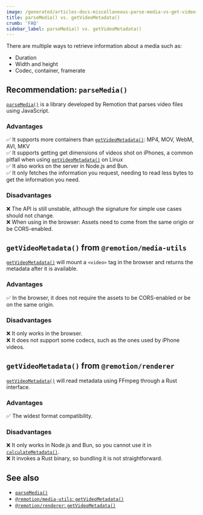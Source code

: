 ```yaml
---
image: /generated/articles-docs-miscellaneous-parse-media-vs-get-video-metadata.png
title: parseMedia() vs. getVideoMetadata()
crumb: 'FAQ'
sidebar_label: parseMedia() vs. getVideoMetadata()
---
```


There are multiple ways to retrieve information about a media such as:

- Duration
- Width and height
- Codec, container, framerate

## Recommendation: `parseMedia()`

[`parseMedia()`](/docs/media-parser/parse-media) is a library developed by Remotion that parses video files using JavaScript.

### Advantages

✅ It supports more containers than [`getVideoMetadata()`](/docs/get-video-metadata): MP4, MOV, WebM, AVI, MKV  
✅ It supports getting get dimensions of videos shot on iPhones, a common pitfall when using [`getVideoMetadata()`](/docs/get-video-metadata) on Linux  
✅ It also works on the server in Node.js and Bun.  
✅ It only fetches the information you request, needing to read less bytes to get the information you need.

### Disadvantages

❌ The API is still unstable, although the signature for simple use cases should not change.  
❌ When using in the browser: Assets need to come from the same origin or be CORS-enabled.

## `getVideoMetadata()` from `@remotion/media-utils`

[`getVideoMetadata()`](/docs/get-video-metadata) will mount a `<video>` tag in the browser and returns the metadata after it is available.

### Advantages

✅ In the browser, it does not require the assets to be CORS-enabled or be on the same origin.

### Disadvantages

❌ It only works in the browser.  
❌ It does not support some codecs, such as the ones used by iPhone videos.

## `getVideoMetadata()` from `@remotion/renderer`

[`getVideoMetadata()`](/docs/renderer/get-video-metadata) will read metadata using FFmpeg through a Rust interface.

### Advantages

✅ The widest format compatibility.

### Disadvantages

❌ It only works in Node.js and Bun, so you cannot use it in [`calculateMetadata()`](/docs/calculate-metadata).  
❌ It invokes a Rust binary, so bundling it is not straightforward.

## See also

- [`parseMedia()`](/docs/media-parser/parse-media)
- [`@remotion/media-utils`: `getVideoMetadata()`](/docs/get-video-metadata)
- [`@remotion/renderer`: `getVideoMetadata()`](/docs/renderer/get-video-metadata)
